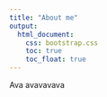 ```yaml
---
title: "About me"
output: 
  html_document:
    css: bootstrap.css
    toc: true
    toc_float: true
---
```


Ava avavavava

